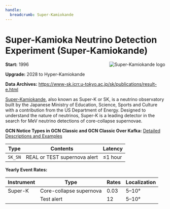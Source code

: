 ```yaml
---
handle:
  breadcrumb: Super-Kamiokande
---
```



# Super-Kamioka Neutrino Detection Experiment (Super-Kamiokande)

<img
  src={logo}
  align="right"
  alt="Super-Kamiokande logo"
  className="grid-col-6 mobile-lg:grid-col-4 tablet:grid-col-2 desktop:grid-col-3"
/>

**Start:** 1996

**Upgrade:** 2028 to Hyper-Kamiokande

**Data Archives:**
https://www-sk.icrr.u-tokyo.ac.jp/sk/publications/result-e.html

[Super-Kamiokande](https://www-sk.icrr.u-tokyo.ac.jp/sk/index-e.html), also known as Super-K or SK, is a neutrino observatory built by the Japanese Ministry of Education, Science, Sports and Culture with a contribution from the US Department of Energy. Designed to understand the nature of neutrinos, Super-K is a leading detector in the search for MeV neutrino detections of core-collapse supernovae.

**GCN Notice Types in GCN Classic and GCN Classic Over Kafka:**
[Detailed Descriptions and Examples](https://gcn.gsfc.nasa.gov/sk_sn.html)

| Type    | Contents                     | Latency     |
| ------- | ---------------------------- | ----------- |
| `SK_SN` | REAL or TEST supernova alert | &leq;1 hour |

**Yearly Event Rates:**

<div className="overflow-table">

| Instrument | Type                    | Rates | Localization |
| ---------- | ----------------------- | ----- | ------------ |
| Super-K    | Core-collapse supernova | 0.03  | 5–10°        |
|            | Test alert              | 12    | 5–10°        |

</div>
